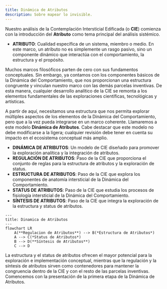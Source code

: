 ```yaml
---
title: Dinámica de Atributos
description: Sobre mapear lo invisible.
---
```


Nuestro análisis de la Contemplación Intersticial Edificada (o **CIE**) comienza con la introducción del **Atributo** como tema principal del análisis sistémico.

- **ATRIBUTO**: Cualidad específica de un sistema, miembro o medio. En este marco, un atributo no es simplemente un rasgo pasivo, sino un componente dinámico que interactúa con el comportamiento, la estructura y el propósito.

Muchos marcos filosóficos parten de cero con sus fundamentos conceptuales. Sin embargo, ya contamos con los componentes básicos de la Dinámica del Comportamiento, que nos proporcionan una estructura congruente y vinculan nuestro marco con las demás parcelas inventivas. De esta manera, cualquier desarrollo analítico de la CIE se remonta a los elementos fundamentales de las exploraciones científicas, tecnológicas y artísticas.

A partir de aquí, necesitamos una estructura que nos permita explorar múltiples aspectos de los elementos de la Dinámica del Comportamiento, pero que a la vez pueda integrarse en un marco coherente. Llamaremos a este modelo **Dinámica de Atributos**. Cabe destacar que este modelo no debe modificarse a la ligera; cualquier revisión debe tener en cuenta su impacto en el ecosistema conceptual más amplio. 

- **DINÁMICA DE ATRIBUTOS**: Un modelo de CIE diseñado para promover la exploración analítica y la integración de atributos.
- **REGULACIÓN DE ATRIBUTOS**: Paso de la CIE que proporciona el conjunto de reglas para la estructura de atributos y la exploración de status.
- **ESTRUCTURA DE ATRIBUTOS**: Paso de la CIE que explora los componentes de anatomía intersticial de la Dinámica del Comportamiento.
- **STATUS DE ATRIBUTOS**: Paso de la CIE que estudia los procesos de fisiología intersticial de la Dinámica del Comportamiento.
- **SÍNTESIS DE ATRIBUTOS**: Paso de la CIE que integra la exploración de la estructura y status de atributos.

```mermaid
---
title: Dinamica de Atributos
---
flowchart LR
    A(**Regulacion de Atributos**) --> B(*Estructura de Atributos*)
    A --> C(*Status de Atributos*)
    B --> D(**Síntesis de Atributos**)
    C --> D
```

La estructura y el status de atributos ofrecen el mayor potencial para la exploración e implementación conceptual, mientras que la regulación y la síntesis de atributos sirven como contenedores para mantener la congruencia dentro de la CIE y con el resto de las parcelas inventivas. Comencemos con la presentación de la primera etapa de la Dinámica de Atributos.
